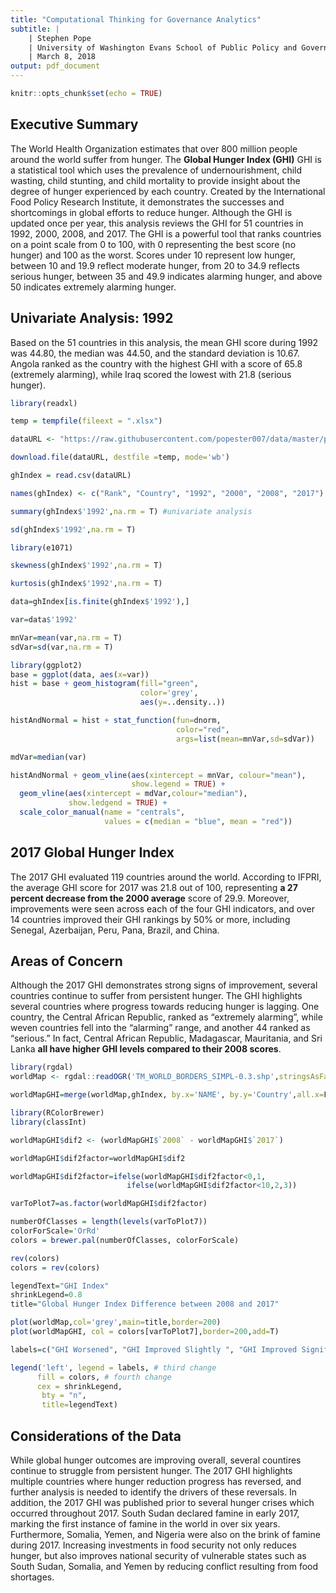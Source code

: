 ```yaml
---
title: "Computational Thinking for Governance Analytics"
subtitle: |
    | Stephen Pope
    | University of Washington Evans School of Public Policy and Governance
    | March 8, 2018
output: pdf_document
---
```


```r
knitr::opts_chunk$set(echo = TRUE)
```

## **Executive Summary**

The World Health Organization estimates that over 800 million people around the world suffer from hunger. The **Global Hunger Index (GHI)** GHI is a statistical tool which uses the prevalence of undernourishment, child wasting, child stunting, and child mortality to provide insight about the degree of hunger experienced by each country. Created by the International Food Policy Research Institute, it demonstrates the successes and shortcomings in global efforts to reduce hunger. Although the GHI is updated once per year, this analysis reviews the GHI for 51 countries in 1992, 2000, 2008, and 2017. The GHI is a powerful tool that ranks countries on a point scale from 0 to 100, with 0 representing the best score (no hunger) and 100 as the worst. Scores under 10 represent low hunger, between 10 and 19.9 reflect moderate hunger, from 20 to 34.9 reflects serious hunger, between 35 and 49.9 indicates alarming hunger, and above 50 indicates extremely alarming hunger. 

## Univariate Analysis: 1992

Based on the 51 countries in this analysis, the mean GHI score during 1992 was 44.80, the median was 44.50, and the standard deviation is 10.67. Angola ranked as the country with the highest GHI with a score of 65.8 (extremely alarming), while Iraq scored the lowest with 21.8 (serious hunger).


```r
library(readxl)
```

```r
temp = tempfile(fileext = ".xlsx")
```

```r
dataURL <- "https://raw.githubusercontent.com/popester007/data/master/project%20data%20GHI.csv"
```

```r
download.file(dataURL, destfile =temp, mode='wb')
```

```r
ghIndex = read.csv(dataURL)
```

```r
names(ghIndex) <- c("Rank", "Country", "1992", "2000", "2008", "2017")
```

```r
summary(ghIndex$'1992',na.rm = T) #univariate analysis
```


```r
sd(ghIndex$'1992',na.rm = T)
```

```r
library(e1071)
```

```r
skewness(ghIndex$'1992',na.rm = T)
```

```r
kurtosis(ghIndex$'1992',na.rm = T)
```

```r
data=ghIndex[is.finite(ghIndex$'1992'),]
```

```r
var=data$'1992'
```

```r
mnVar=mean(var,na.rm = T)
sdVar=sd(var,na.rm = T)
```

```r
library(ggplot2)
base = ggplot(data, aes(x=var))
hist = base + geom_histogram(fill="green",
                             color='grey',
                             aes(y=..density..))
```

```r
histAndNormal = hist + stat_function(fun=dnorm,
                                     color="red",
                                     args=list(mean=mnVar,sd=sdVar))
```

```r
mdVar=median(var)
```

```r
histAndNormal + geom_vline(aes(xintercept = mnVar, colour="mean"),
                           show.legend = TRUE) +
  geom_vline(aes(xintercept = mdVar,colour="median"),
             show.ledgend = TRUE) +
  scale_color_manual(name = "centrals",
                     values = c(median = "blue", mean = "red"))
```
\clearpage

## 2017 Global Hunger Index

The 2017 GHI evaluated 119 countries around the world. According to IFPRI, the average GHI score for 2017 was 21.8 out of 100, representing **a 27 percent decrease from the 2000 average** score of 29.9. Moreover, improvements were seen across each of the four GHI indicators, and over 14 countries improved their GHI rankings by 50% or more, including Senegal, Azerbaijan, Peru, Pana, Brazil, and China.  


## Areas of Concern 
Although the 2017 GHI demonstrates strong signs of improvement, several countries continue to suffer from persistent hunger. The GHI highlights several countries where progress towards reducing hunger is lagging. One country, the Central African Republic, ranked as "extremely alarming", while weven countries fell into the "alarming" range, and another 44 ranked as "serious." In fact, Central African Republic, Madagascar, Mauritania, and Sri Lanka **all have higher GHI levels compared to their 2008 scores**.


```r
library(rgdal)
worldMap <- rgdal::readOGR('TM_WORLD_BORDERS_SIMPL-0.3.shp',stringsAsFactors = F)
```

```r
worldMapGHI=merge(worldMap,ghIndex, by.x='NAME', by.y='Country',all.x=F)
```

```r
library(RColorBrewer)
library(classInt)
```

```r
worldMapGHI$dif2 <- (worldMapGHI$`2008` - worldMapGHI$`2017`)
```


```r
worldMapGHI$dif2factor=worldMapGHI$dif2

worldMapGHI$dif2factor=ifelse(worldMapGHI$dif2factor<0,1,
                          ifelse(worldMapGHI$dif2factor<10,2,3))
```


```r
varToPlot7=as.factor(worldMapGHI$dif2factor)
```

 
```r
numberOfClasses = length(levels(varToPlot7))
colorForScale='OrRd'
colors = brewer.pal(numberOfClasses, colorForScale)
```


```r
rev(colors)
colors = rev(colors)
```


```r
legendText="GHI Index"
shrinkLegend=0.8
title="Global Hunger Index Difference between 2008 and 2017"

plot(worldMap,col='grey',main=title,border=200)
plot(worldMapGHI, col = colors[varToPlot7],border=200,add=T)

labels=c("GHI Worsened", "GHI Improved Slightly ", "GHI Improved Significantly")

legend('left', legend = labels, # third change
      fill = colors, # fourth change
      cex = shrinkLegend, 
       bty = "n",
       title=legendText)
```

## Considerations of the Data
While global hunger outcomes are improving overall, several countires continue to struggle from persistent hunger. The 2017 GHI highlights multiple countries where hunger reduction progress has reversed, and further analysis is needed to identify the drivers of these reversals. In addition, the 2017 GHI was published prior to several hunger crises which occurred throughout 2017. South Sudan declared famine in early 2017, marking the first instance of famine in the world in over six years. Furthermore, Somalia, Yemen, and Nigeria were also on the brink of famine during 2017. Increasing investments in food security not only reduces hunger, but also improves national security of vulnerable states such as South Sudan, Somalia, and Yemen by reducing conflict resulting from food shortages.

\clearpage